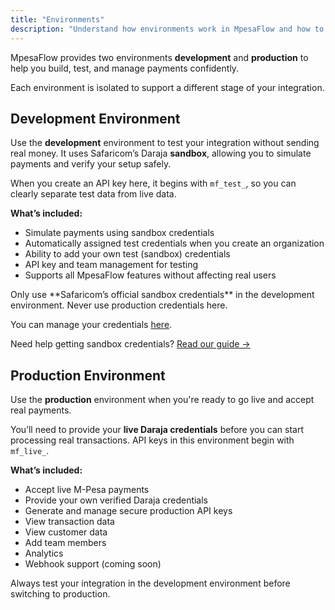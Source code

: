 ```yaml
---
title: "Environments"
description: "Understand how environments work in MpesaFlow and how to use them effectively."
---
```


MpesaFlow provides two environments **development** and **production** to help you build, test, and manage payments confidently.

Each environment is isolated to support a different stage of your integration.

## Development Environment

Use the **development** environment to test your integration without sending real money. It uses Safaricom’s Daraja **sandbox**, allowing you to simulate payments and verify your setup safely.

When you create an API key here, it begins with `mf_test_`, so you can clearly separate test data from live data.

**What’s included:**

- Simulate payments using sandbox credentials
- Automatically assigned test credentials when you create an organization
- Ability to add your own test (sandbox) credentials
- API key and team management for testing
- Supports all MpesaFlow features without affecting real users

<Warning>
Only use **Safaricom’s official sandbox credentials** in the development environment. Never use production credentials here.
</Warning>

You can manage your credentials [here](https://app.mpesaflow.com/credentials).

Need help getting sandbox credentials? [Read our guide →](/docs/getting-credentials)

## Production Environment

Use the **production** environment when you're ready to go live and accept real payments.

You’ll need to provide your **live Daraja credentials** before you can start processing real transactions. API keys in this environment begin with `mf_live_`.

**What’s included:**

- Accept live M-Pesa payments
- Provide your own verified Daraja credentials
- Generate and manage secure production API keys
- View transaction data
- View customer data
- Add team members
- Analytics
- Webhook support (coming soon)

Always test your integration in the development environment before switching to production.
